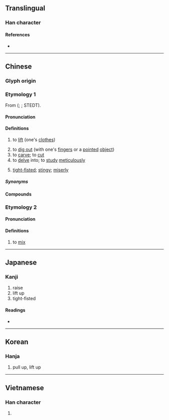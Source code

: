 {{also|抠}}
{{character info}}
==Translingual==

===Han character===
{{Han char|rn=64|rad=手|as=11|sn=14|four=51016|canj=QSRR|ids=⿰扌區}}

====References====
* {{Han ref|kx=0451.240|dkj=12638|dj=0802.030|hdz=31943.040|uh=6473|ud=25715|bh=E1E0|bd=57824}}

----

==Chinese==

===Glyph origin===
{{Han etym}}

===Etymology 1===
{{zh-forms|s=抠}}
From {{inh|zh|sit-pro|*ku||to take up; to lift; to prop up}} ({{zh-ref|Coblin, 1986}}; {{zh-ref|Schuessler, 2007}}; STEDT).

====Pronunciation====
{{zh-pron
|m=kōu,er=y
|c=kau1
|h=pfs=
|md=
|mn=khau/xm,zz:kho͘/qz:khio
|mn_note=khau - vernacular; kho͘/khio - literary
|w=1kheu
|x=kou1/kou6
|mc=y
|oc=y
|cat=v,a
}}

====Definitions====
{{zh-hanzi}}

# {{lb|zh|literary}} to [[lift]] (one's [[clothes]])
# to [[dig out]] (with one's [[finger]]s or a [[pointed]] [[object]])
# to [[carve]]; to [[cut]]
# to [[delve]] into; to [[study]] [[meticulously]]
# {{lb|zh|colloquial}} [[tight-fisted]]; [[stingy]]; [[miserly]]

=====Synonyms=====
{{zh-syn-saurus|吝嗇}}
{{zh-dial|吝嗇}}

====Compounds====
{{zh-der|倒舄摳衣|摳摳索索|摳門兒|摳住|摳心挖肚|摳心挖膽|摳摟|摳衣|甌摳|摳扒|摳搜|摳字眼兒|死摳兒|老摳}}

===Etymology 2===
{{zh-forms|s=抠|alt=溝-Cantonese}}

====Pronunciation====
{{zh-pron
|c=kau1
|md=kău
|mc=y
|oc=y
|cat=v
}}

====Definitions====
{{zh-hanzi}}

# {{lb|zh|Cantonese|Min Dong}} to [[mix]]

----

==Japanese==

===Kanji===
{{ja-kanji|grade=|rs=手11}}

# raise
# lift up
# tight-fisted

====Readings====
* {{ja-readings|on=[[こう]] (kō), [[く]] (ku), [[おう]] (ō), [[う]] (u)|kun=[[ひろう]] (hirou)}}

----

==Korean==

===Hanja===
{{ko-hanja|hangeul=구|eumhun=|rv=gu|mr=ku|y=kwu}}

# pull up, lift up

----

==Vietnamese==

===Han character===
{{vi-readings|reading=khua, khu, so, xô, xua, đùa, khùa, khuá, sù|rs=手11}}

# {{rfdef|vi|sort=手11}}